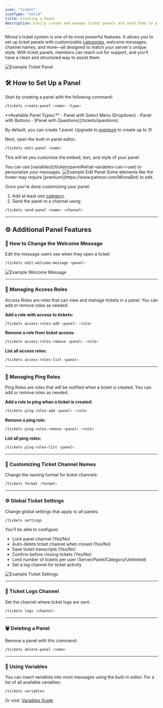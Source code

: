 ```yaml
---
icon: "ticket"
iconType: "solid"
title: Creating a Panel
description: Easily create and manage ticket panels and send them to a dedicated channel in your server.
---
```


Miona's ticket system is one of its most powerful features. It allows you to set up ticket panels with customizable [categories](/tickets/category), welcome messages, channel names, and more—all designed to match your server's unique style. With ticket panels, members can reach out for support, and you'll have a clean and structured way to assist them.

<Frame>
    <img src="/images/tickets/example-panel.png" alt="Example Ticket Panel"/>
</Frame>

## 🛠️ How to Set Up a Panel

Start by creating a panel with the following command:

```sh
/tickets create-panel <name> <type>
```

<Note>
**Available Panel Types:**
- Panel with Select Menu (Dropdown)
- Panel with Buttons
- [Panel with Questions](/tickets/questions)

By default, you can create 1 panel. Upgrade to [premium](https://www.patreon.com/MionaBot) to create up to 3!
</Note>

Next, open the built-in panel editor:

```sh
/tickets edit-panel <name>
```

This will let you customize the embed, text, and style of your panel.

<Tip>
You can use [variables](/tickets/panel#what-variables-can-i-use) to personalize your messages.
</Tip>

<Frame>
    <img src="/images/tickets/example-editpanel.png" alt="Example Edit Panel"/>
</Frame>

<Note>
Some elements like the footer may require [premium](https://www.patreon.com/MionaBot) to edit.
</Note>

Once you're done customizing your panel:

1. Add at least one [category](/tickets/category).
2. Send the panel to a channel using:

```sh
/tickets send-panel <name> <channel>
```

---

## ⚙️ Additional Panel Features

### 📨 How to Change the Welcome Message

Edit the message users see when they open a ticket:

```sh
/tickets edit-welcome-message <panel>
```

<Frame>
    <img src="/images/tickets/example-welcome.png" alt="Example Welcome Message"/>
</Frame>

---

### 👥 Managing Access Roles
Access Roles are roles that can view and manage tickets in a panel. You can add or remove roles as needed.

**Add a role with access to tickets:**
```sh
/tickets access-roles-add <panel> <role>
```

**Remove a role from ticket access:**
```sh
/tickets access-roles-remove <panel> <role>
```

**List all access roles:**
```sh
/tickets access-roles-list <panel>
```

---

### 🔔 Managing Ping Roles
Ping Roles are roles that will be notified when a ticket is created. You can add or remove roles as needed.

**Add a role to ping when a ticket is created:**
```sh
/tickets ping-roles-add <panel> <role>
```

**Remove a ping role:**
```sh
/tickets ping-roles-remove <panel> <role>
```

**List all ping roles:**
```sh
/tickets ping-roles-list <panel>
```

---

### 🧾 Customizing Ticket Channel Names

Change the naming format for ticket channels:

```sh
/tickets format <format>
```

---

### ⚙️ Global Ticket Settings

Change global settings that apply to all panels:

```sh
/tickets settings
```

You'll be able to configure:

- Lock panel channel (Yes/No)
- Auto-delete ticket channel when closed (Yes/No)
- Save ticket transcripts (Yes/No)
- Confirm before closing tickets (Yes/No)
- Limit number of tickets per user (Server/Panel/Category/Unlimited)
- Set a log channel for ticket activity

<Frame>
    <img src="/images/tickets/example-settings.png" alt="Example Ticket Settings"/>
</Frame>

---

### 📄 Ticket Logs Channel

Set the channel where ticket logs are sent:

```sh
/tickets logs <channel>
```

---

### 🗑️ Deleting a Panel

Remove a panel with this command:

```sh
/tickets delete-panel <name>
```

---

### 🧩 Using Variables

You can insert variables into most messages using the built-in editor. For a list of all available variables:

```sh
/tickets variables
```

Or visit: [Variables Guide](/variables)